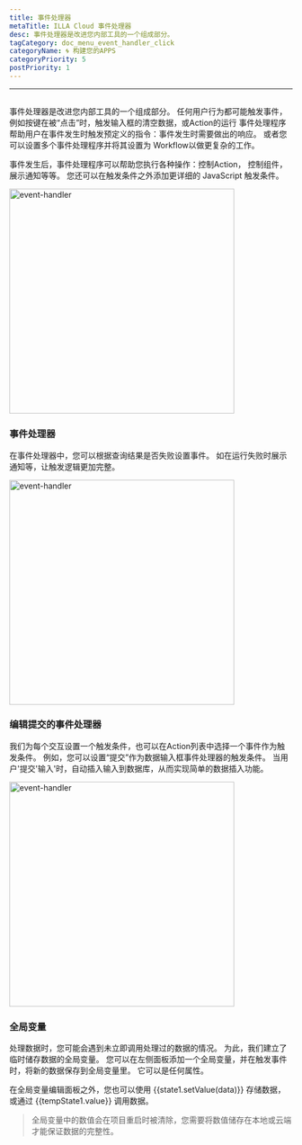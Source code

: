 ```yaml
---
title: 事件处理器
metaTitle: ILLA Cloud 事件处理器
desc: 事件处理器是改进您内部工具的一个组成部分。
tagCategory: doc_menu_event_handler_click
categoryName: 🌀 构建您的APPS
categoryPriority: 5
postPriority: 1
---
```


* * *

## <h2 hidden>事件处理程序</h2>

事件处理器是改进您内部工具的一个组成部分。 任何用户行为都可能触发事件， 例如按键在被“点击”时，触发输入框的清空数据，或Action的运行 事件处理程序帮助用户在事件发生时触发预定义的指令：事件发生时需要做出的响应。 或者您可以设置多个事件处理程序并将其设置为 Workflow以做更复杂的工作。

事件发生后，事件处理程序可以帮助您执行各种操作：控制Action， 控制组件，展示通知等等。 您还可以在触发条件之外添加更详细的 JavaScript 触发条件。

<img alt="event-handler" src='https://cdn.illacloud.com/official-website/img/official-site/event-handler-01.png' width="400" />

### 事件处理器

在事件处理器中，您可以根据查询结果是否失败设置事件。 如在运行失败时展示通知等，让触发逻辑更加完整。

<img alt="event-handler" src='https://cdn.illacloud.com/official-website/img/official-site/event-handler-02.png' width="400" />

### 编辑提交的事件处理器

我们为每个交互设置一个触发条件，也可以在Action列表中选择一个事件作为触发条件。 例如，您可以设置“提交”作为数据输入框事件处理器的触发条件。 当用户'提交'输入'时，自动插入输入到数据库，从而实现简单的数据插入功能。

<img alt="event-handler" src='https://cdn.illacloud.com/official-website/img/official-site/event-handler-03.png' width="400" />

### 全局变量

处理数据时，您可能会遇到未立即调用处理过的数据的情况。 为此，我们建立了临时储存数据的全局变量。 您可以在左侧面板添加一个全局变量，并在触发事件时，将新的数据保存到全局变量里。 它可以是任何属性。

在全局变量编辑面板之外，您也可以使用 {{state1.setValue(data)}} 存储数据，或通过 {{tempState1.value}} 调用数据。

> 全局变量中的数值会在项目重启时被清除，您需要将数值储存在本地或云端才能保证数据的完整性。
